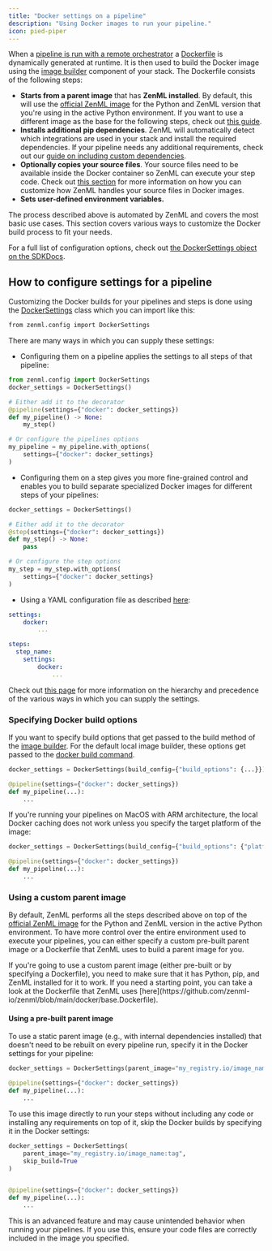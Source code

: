 ```yaml
---
title: "Docker settings on a pipeline"
description: "Using Docker images to run your pipeline."
icon: pied-piper
---
```


When a [pipeline is run with a remote orchestrator](latest/usage/project-setup/configure-python-environments) a [Dockerfile](https://docs.docker.com/engineversions/0.66.0/reference/builder/) is dynamically generated at runtime. It is then used to build the Docker image using the [image builder](latest/usage/project-setup/configure-python-environments#image-builder-environment) component of your stack. The Dockerfile consists of the following steps:

* **Starts from a parent image** that has **ZenML installed**. By default, this will use the [official ZenML image](https://hub.docker.com/r/zenmldocker/zenml/) for the Python and ZenML version that you're using in the active Python environment. If you want to use a different image as the base for the following steps, check out [this guide](latest/usage/project-setup/customize-docker-builds/docker-settings-on-a-pipeline#using-a-custom-parent-image).
* **Installs additional pip dependencies**. ZenML will automatically detect which integrations are used in your stack and install the required dependencies. If your pipeline needs any additional requirements, check out our [guide on including custom dependencies](latest/usage/project-setup/customize-docker-builds/specify-pip-dependencies-and-apt-packages).
* **Optionally copies your source files**. Your source files need to be available inside the Docker container so ZenML can execute your step code. Check out [this section](latest/usage/project-setup/customize-docker-builds/which-files-are-built-into-the-image) for more information on how you can customize how ZenML handles your source files in Docker images.
* **Sets user-defined environment variables.**

The process described above is automated by ZenML and covers the most basic use cases. This section covers various ways to customize the Docker build process to fit your needs.

For a full list of configuration options, check out [the DockerSettings object on the SDKDocs](https://sdkdocs.zenml.io/latest/core%5Fcode%5Fdocs/core-config/#zenml.config.docker%5Fsettings.DockerSettings).

## How to configure settings for a pipeline

Customizing the Docker builds for your pipelines and steps is done using the [DockerSettings](https://sdkdocs.zenml.io/latest/core%5Fcode%5Fdocs/core-config/#zenml.config.docker%5Fsettings.DockerSettings) class which you can import like this:


```Bash
from zenml.config import DockerSettings
```

There are many ways in which you can supply these settings:

* Configuring them on a pipeline applies the settings to all steps of that pipeline:


```py
from zenml.config import DockerSettings
docker_settings = DockerSettings()

# Either add it to the decorator
@pipeline(settings={"docker": docker_settings})
def my_pipeline() -> None:
    my_step()

# Or configure the pipelines options
my_pipeline = my_pipeline.with_options(
    settings={"docker": docker_settings}
)
```

* Configuring them on a step gives you more fine-grained control and enables you to build separate specialized Docker images for different steps of your pipelines:


```py
docker_settings = DockerSettings()

# Either add it to the decorator
@step(settings={"docker": docker_settings})
def my_step() -> None:
    pass

# Or configure the step options
my_step = my_step.with_options(
    settings={"docker": docker_settings}
)
```

* Using a YAML configuration file as described [here](latest/usage/project-setup/use-configuration-files):

```yaml
settings:
    docker:
        ...

steps:
  step_name:
    settings:
        docker:
            ...
```

Check out [this page](latest/usage/project-setup/use-configuration-files/configuration-hierarchy) for more information on the hierarchy and precedence of the various ways in which you can supply the settings.

### Specifying Docker build options

If you want to specify build options that get passed to the build method of the [image builder](latest/usage/project-setup/configure-python-environments#image-builder-environment). For the default local image builder, these options get passed to the [docker build command](https://docker-py.readthedocs.io/en/stable/images.html#docker.models.images.ImageCollection.build).

```py
docker_settings = DockerSettings(build_config={"build_options": {...}})

@pipeline(settings={"docker": docker_settings})
def my_pipeline(...):
    ...
```

<Info>
If you're running your pipelines on MacOS with ARM architecture, the local Docker caching does not work unless you specify the target platform of the image:

```py
docker_settings = DockerSettings(build_config={"build_options": {"platform": "linux/amd64"}})

@pipeline(settings={"docker": docker_settings})
def my_pipeline(...):
    ...
```
</Info>

### Using a custom parent image

By default, ZenML performs all the steps described above on top of the [official ZenML image](https://hub.docker.com/r/zenmldocker/zenml/) for the Python and ZenML version in the active Python environment. To have more control over the entire environment used to execute your pipelines, you can either specify a custom pre-built parent image or a Dockerfile that ZenML uses to build a parent image for you.

<Info>
    If you're going to use a custom parent image (either pre-built or by specifying a Dockerfile), you need to make sure that it has Python, pip, and ZenML installed for it to work. If you need a starting point, you can take a look at the Dockerfile that ZenML uses [here](https://github.com/zenml-io/zenml/blob/main/docker/base.Dockerfile).
</Info>

#### Using a pre-built parent image

To use a static parent image (e.g., with internal dependencies installed) that doesn't need to be rebuilt on every pipeline run, specify it in the Docker settings for your pipeline:


```py
docker_settings = DockerSettings(parent_image="my_registry.io/image_name:tag")

@pipeline(settings={"docker": docker_settings})
def my_pipeline(...):
    ...
```

To use this image directly to run your steps without including any code or installing any requirements on top of it, skip the Docker builds by specifying it in the Docker settings:


```py
docker_settings = DockerSettings(
    parent_image="my_registry.io/image_name:tag",
    skip_build=True
)


@pipeline(settings={"docker": docker_settings})
def my_pipeline(...):
    ...
```

<Note>
This is an advanced feature and may cause unintended behavior when running your pipelines. If you use this, ensure your code files are correctly included in the image you specified.
</Note>

